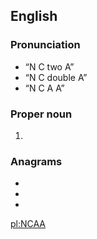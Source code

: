 ==English==

===Pronunciation===
* “N C two A”
* “N C double A”
* “N C A A”

===Proper noun===
{{en-proper noun}}

# {{lb|en|sports}} {{initialism of|{{w|National Collegiate Athletic Association}}|lang=en}}

===Anagrams===
* {{l|en|Cana}}
* {{l|en|CNAA}}
* {{l|en|NACA}}

[[pl:NCAA]]